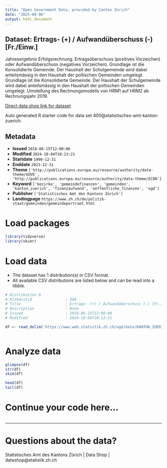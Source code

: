 ```yaml
---
title: "Open Government Data, provided by Canton Zurich"
date: "2025-09-06"
output: html_document
---
```


## Dataset: Ertrags- (+) / Aufwandüberschuss (-) [Fr./Einw.]

Jahresergebnis Erfolgsrechnung. Ertragsüberschuss (positives Vorzeichen) oder Aufwandüberschuss (negatives Vorzeichen). Grundlage ist die Konsolidierte Gemeinde. Der Haushalt der Schulgemeinde wird dabei anteilsmässig in den Haushalt der poltischen Gemeinden umgelegt. Grundlage ist die Konsolidierte Gemeinde. Der Haushalt der Schulgemeinde wird dabei anteilsmässig in den Haushalt der poltischen Gemeinden umgelegt. Umstellung des Rechnungsmodells von HRM1 auf HRM2 ab Rechnungsjahr 2019.

[Direct data shop link for dataset](https://www.zh.ch/de/politik-staat/statistik-daten/datenkatalog.html#/datasets/400@statistisches-amt-kanton-zuerich)

Auto generated R starter code for data set 400@statistisches-amt-kanton-zuerich.

## Metadata

- **Issued** `2018-06-15T12:00:00`
- **Modified** `2024-10-04T10:13:21`
- **Startdate** `1990-12-31`
- **Enddate** `2023-12-31`
- **Theme** `['http://publications.europa.eu/resource/authority/data-theme/GOVE', 'http://publications.europa.eu/resource/authority/data-theme/ECON']`
- **Keyword** `['bezirke', 'gemeindefinanzen', 'gemeinden', 'kanton_zuerich', 'finanzaufwand', 'oeffentliche_finanzen', 'ogd']`
- **Publisher** `['Statistisches Amt des Kantons Zürich']`
- **Landingpage** `https://www.zh.ch/de/politik-staat/gemeinden/gemeindeportraet.html`


# Load packages

```r

library(tidyverse)
library(skimr)

```

# Load data

-   The dataset has 1 distribution(s) in CSV format.
-   All available CSV distributions are listed below and can be read into a tibble.

```r

# Distribution 0
# Ktzhdistid               : 509
# Title                    : Ertrags- (+) / Aufwandüberschuss (-) [Fr./Einw.]
# Description              : None
# Issued                   : 2018-06-15T12:00:00
# Modified                 : 2024-10-04T10:13:21

df <- read_delim('https://www.web.statistik.zh.ch/ogd/data/KANTON_ZUERICH_828.csv')



```

# Analyze data

```r

glimpse(df)
str(df)
skim(df)

head(df)
tail(df)

```

# Continue your code here...

```r

```

------------------------------------------------------------------------

# Questions about the data?

Statistisches Amt des Kantons Zürich | Data Shop | datashop@statistik.zh.ch
